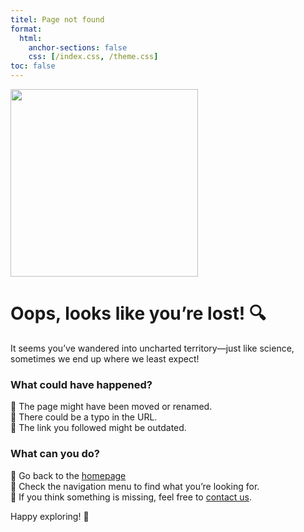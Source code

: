 ```yaml
---
titel: Page not found
format: 
  html:
    anchor-sections: false
    css: [/index.css, /theme.css]
toc: false
---
```


:::{.main}

<img src="/images/404.png" style="width:300px">

# Oops, looks like you're lost! 🔍  

It seems you've wandered into uncharted territory—just like science, sometimes we end up where we least expect!  

### What could have happened?  
🔹 The page might have been moved or renamed.  
🔹 There could be a typo in the URL.  
🔹 The link you followed might be outdated.  

### What can you do?  
🔹 Go back to the [homepage](index.qmd)  
🔹 Check the navigation menu to find what you’re looking for.  
🔹 If you think something is missing, feel free to [contact us](mailto:your-email@example.com).  

Happy exploring! 🚀  

:::